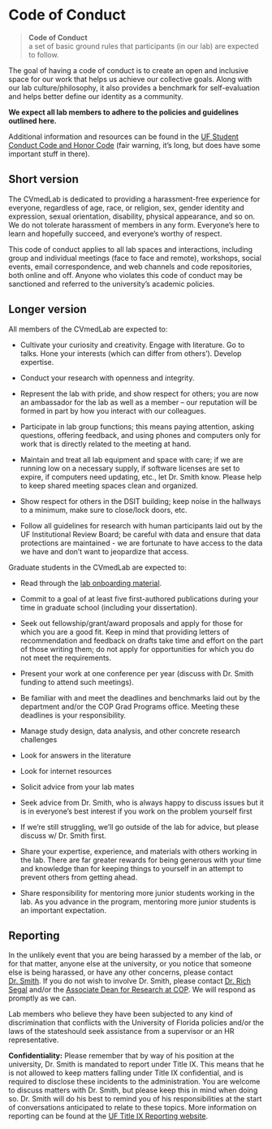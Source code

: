 # Code of Conduct {#sec-code}


> **Code of Conduct**  
> a set of basic ground rules that participants (in our lab) are expected to follow.

The goal of having a code of conduct is to create an open and inclusive space for our work that helps us achieve our collective goals. Along with our lab culture/philosophy, it also provides a benchmark for self-evaluation and helps better define our identity as a community.

**We expect all lab members to adhere to the policies and guidelines outlined here.**

Additional information and resources can be found in the [UF Student Conduct Code and Honor Code](https://policy.ufl.edu/regulation/4-040/) (fair warning, it's long, but does have some important stuff in there).

## Short version

The CVmedLab is dedicated to providing a harassment-free experience for everyone, regardless of age, race, or religion, sex, gender identity and expression, sexual orientation, disability, physical appearance, and so on. We do not tolerate harassment of members in any form. Everyone's here to learn and hopefully succeed, and everyone's worthy of respect.

This code of conduct applies to all lab spaces and interactions, including group and individual meetings (face to face and remote), workshops, social events, email correspondence, and web channels and code repositories, both online and off. Anyone who violates this code of conduct may be sanctioned and referred to the university's academic policies.

## Longer version

All members of the CVmedLab are expected to:

* Cultivate your curiosity and creativity. Engage with literature. Go to talks. Hone your interests (which can differ from others'). Develop expertise.

* Conduct your research with openness and integrity.

* Represent the lab with pride, and show respect for others; you are now an ambassador for the lab as well as a member – our reputation will be formed in part by how you interact with our colleagues.

* Participate in lab group functions; this means paying attention, asking questions, offering feedback, and using phones and computers only for work that is directly related to the meeting at hand.

* Maintain and treat all lab equipment and space with care; if we are running low on a necessary supply, if software licenses are set to expire, if computers need updating, etc., let Dr. Smith know. Please help to keep shared meeting spaces clean and organized.
* Show respect for others in the DSIT building; keep noise in the hallways to a minimum, make sure to close/lock doors, etc.
* Follow all guidelines for research with human participants laid out by the UF Institutional Review Board; be careful with data and ensure that data protections are maintained - we are fortunate to have access to the data we have and don't want to jeopardize that access.

Graduate students in the CVmedLab are expected to:

* Read through the [lab onboarding material](https://labmanual.cvmedlab.org/).

* Commit to a goal of at least five first-authored publications during your time in graduate school (including your dissertation).

* Seek out fellowship/grant/award proposals and apply for those for which you are a good fit. Keep in mind that providing letters of recommendation and feedback on drafts take time and effort on the part of those writing them; do not apply for opportunities for which you do not meet the requirements.

* Present your work at one conference per year (discuss with Dr. Smith funding to attend such meetings).

* Be familiar with and meet the deadlines and benchmarks laid out by the department and/or the COP Grad Programs office. Meeting these deadlines is your responsibility.

* Manage study design, data analysis, and other concrete research challenges

* Look for answers in the literature

* Look for internet resources 

* Solicit advice from your lab mates

* Seek advice from Dr. Smith, who is always happy to discuss issues but it is in everyone's best interest if you work on the problem yourself first

* If we’re still struggling, we’ll go outside of the lab for advice, but please discuss w/ Dr. Smith first.

* Share your expertise, experience, and materials with others working in the lab. There are far greater rewards for being generous with your time and knowledge than for keeping things to yourself in an attempt to prevent others from getting ahead.

* Share responsibility for mentoring more junior students working in the lab. As you advance in the program, mentoring more junior students is an important expectation. 

## Reporting

In the unlikely event that you are being harassed by a member of the lab, or for that matter, anyone else at the university, or you notice that someone else is being harassed, or have any other concerns, please contact [Dr. Smith](mailto:ssmith@cop.ufl.edu). If you do not wish to involve Dr. Smith, please contact [Dr. Rich Segal](mailto:segal@cop.ufl.edu) and/or the [Associate Dean for Research at COP](mailto:jatinderklamba@ufl.edu). We will respond as promptly as we can.

Lab members who believe they have been subjected to any kind of discrimination that conflicts with the University of Florida policies and/or the laws of the stateshould seek assistance from a supervisor or an HR representative. 

**Confidentiality:** Please remember that by way of his position at the university, Dr. Smith is mandated to report under Title IX. This means that he is not allowed to keep matters falling under Title IX confidential, and is required to disclose these incidents to the administration. You are welcome to discuss matters with Dr. Smith, but please keep this in mind when doing so. Dr. Smith will do his best to remind you of his responsibilities at the start of conversations anticipated to relate to these topics. More information on reporting can be found at the [UF Title IX Reporting website](https://titleix.ufl.edu/report/). 